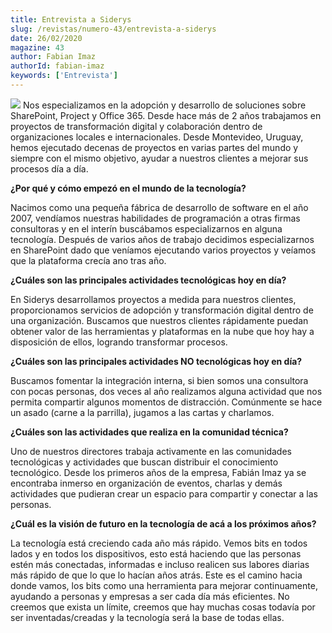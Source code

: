 ```yaml
---
title: Entrevista a Siderys
slug: /revistas/numero-43/entrevista-a-siderys
date: 26/02/2020
magazine: 43
author: Fabian Imaz
authorId: fabian-imaz
keywords: ['Entrevista']
---
```






![](/../images/partners/siderys.png#partner) Nos especializamos en la adopción y desarrollo de soluciones sobre SharePoint, Project y Office 365. Desde hace más de 2 años trabajamos en proyectos de transformación digital y colaboración dentro de organizaciones locales e internacionales. Desde Montevideo, Uruguay, hemos ejecutado decenas de proyectos en varias partes del mundo y siempre con el mismo objetivo, ayudar a nuestros clientes a mejorar sus procesos día a día.

**¿Por qué y cómo empezó en el mundo de la tecnología?**

Nacimos como una pequeña fábrica de desarrollo de software en el año 2007, vendíamos nuestras habilidades de programación a otras firmas consultoras y en el interín buscábamos especializarnos en alguna tecnología. Después de varios años de trabajo decidimos especializarnos en SharePoint dado que veníamos ejecutando varios proyectos y veíamos que la plataforma crecía ano tras año.

**¿Cuáles son las principales actividades tecnológicas hoy en día?**

En Siderys desarrollamos proyectos a medida para nuestros clientes, proporcionamos servicios de adopción y transformación digital dentro de una organización. Buscamos que nuestros clientes rápidamente puedan obtener valor de las herramientas y plataformas en la nube que hoy hay a disposición de ellos, logrando transformar procesos.

**¿Cuáles son las principales actividades NO tecnológicas hoy en día?**

Buscamos fomentar la integración interna, si bien somos una consultora con pocas personas, dos veces al año realizamos alguna actividad que nos permita compartir algunos momentos de distracción. Comúnmente se hace un asado (carne a la parrilla), jugamos a las cartas y charlamos.

**¿Cuáles son las actividades que realiza en la comunidad técnica?**

Uno de nuestros directores trabaja activamente en las comunidades tecnológicas y actividades que buscan distribuir el conocimiento tecnológico. Desde los primeros años de la empresa, Fabián Imaz ya se encontraba inmerso en organización de eventos, charlas y demás actividades que pudieran crear un espacio para compartir y conectar a las personas.

**¿Cuál es la visión de futuro en la tecnología de acá a los próximos años?**

La tecnología está creciendo cada año más rápido. Vemos bits en todos lados y en todos los dispositivos, esto está haciendo que las personas estén más conectadas, informadas e incluso realicen sus labores diarias más rápido de que lo que lo hacían años atrás. Este es el camino hacia donde vamos, los bits como una herramienta para mejorar continuamente, ayudando a personas y empresas a ser cada día más eficientes. No creemos que exista un límite, creemos que hay muchas cosas todavía por ser inventadas/creadas y la tecnología será la base de todas ellas.

